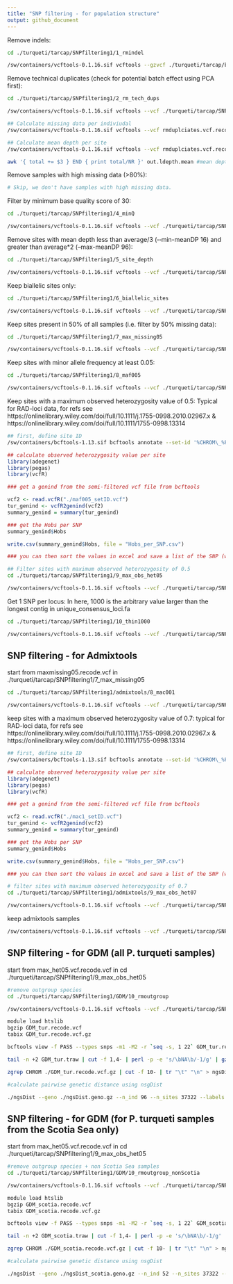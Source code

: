 ```yaml
---
title: "SNP filtering - for population structure"
output: github_document
---
```

Remove indels:
```bash
cd ./turqueti/tarcap/SNPfiltering1/1_rmindel

/sw/containers/vcftools-0.1.16.sif vcftools --gzvcf ./turqueti/tarcap/bcftools_mpileup/raw.vcf.gz --remove-indels --out rmindels --recode --recode-INFO-all
```

Remove technical duplicates (check for potential batch effect using PCA first):
```bash
cd ./turqueti/tarcap/SNPfiltering1/2_rm_tech_dups

/sw/containers/vcftools-0.1.16.sif vcftools --vcf ./turqueti/tarcap/SNPfiltering1/1_rmindel/rmindels.recode.vcf --remove rm_tech_dups.tsv --out rmduplciates.vcf --recode --recode-INFO-all

## Calculate missing data per indiviudal
/sw/containers/vcftools-0.1.16.sif vcftools --vcf rmduplciates.vcf.recode.vcf --missing-indv --out out

## Calculate mean depth per site
/sw/containers/vcftools-0.1.16.sif vcftools --vcf rmduplciates.vcf.recode.vcf --site-mean-depth --out out

awk '{ total += $3 } END { print total/NR }' out.ldepth.mean #mean depth = 48.1826
```

Remove samples with high missing data (>80%):
```bash
# Skip, we don't have samples with high missing data. 
```

Filter by minimum base quality score of 30:
```bash
cd ./turqueti/tarcap/SNPfiltering1/4_minQ

/sw/containers/vcftools-0.1.16.sif vcftools --vcf ./turqueti/tarcap/SNPfiltering1/4_minQ/2_rm_tech_dups/rmduplciates.vcf.recode.vcf --minQ 30 --out minQ30 --recode --recode-INFO-all
```

Remove sites with mean depth less than average/3 (‐‐min-meanDP 16) and greater than average*2 (--max-meanDP 96):
```bash
cd ./turqueti/tarcap/SNPfiltering1/5_site_depth

/sw/containers/vcftools-0.1.16.sif vcftools --vcf ./turqueti/tarcap/SNPfiltering1/4_minQ/minQ30.recode.vcf --min-meanDP 16 --max-meanDP 96 --out site_depth --recode --recode-INFO-all
```

Keep biallelic sites only:
```bash
cd ./turqueti/tarcap/SNPfiltering1/6_biallelic_sites

/sw/containers/vcftools-0.1.16.sif vcftools --vcf ./turqueti/tarcap/SNPfiltering1/5_site_depth/site_depth.recode.vcf --min-alleles 2 --max-alleles 2 --out biallelic_sites --recode --recode-INFO-all
```

Keep sites present in 50% of all samples (i.e. filter by 50% missing data):
```bash
cd ./turqueti/tarcap/SNPfiltering1/7_max_missing05

/sw/containers/vcftools-0.1.16.sif vcftools --vcf ./turqueti/tarcap/SNPfiltering1/6_biallelic_sites/biallelic_sites.recode.vcf --max-missing 0.5 --out maxmissing05 --recode --recode-INFO-all
```

Keep sites with minor allele frequency at least 0.05:
```bash
cd ./turqueti/tarcap/SNPfiltering1/8_maf005

/sw/containers/vcftools-0.1.16.sif vcftools --vcf ./turqueti/tarcap/SNPfiltering1/7_max_missing05/maxmissing05.recode.vcf --maf 0.05 --out maf005 --recode --recode-INFO-all
```

Keep sites with a maximum observed heterozygosity value of 0.5:
Typical for RAD-loci data, for refs see https://onlinelibrary.wiley.com/doi/full/10.1111/j.1755-0998.2010.02967.x &
https://onlinelibrary.wiley.com/doi/full/10.1111/1755-0998.13314
```bash
## first, define site ID
/sw/containers/bcftools-1.13.sif bcftools annotate --set-id '%CHROM\_%POS' maf005.recode.vcf > maf005_setID.vcf
```
```r
## calculate observed heterozygosity value per site
library(adegenet)
library(pegas)
library(vcfR)

### get a genind from the semi-filtered vcf file from bcftools

vcf2 <- read.vcfR("./maf005_setID.vcf")
tur_genind <- vcfR2genind(vcf2)
summary_genind = summary(tur_genind)

### get the Hobs per SNP 
summary_genind$Hobs 

write.csv(summary_genind$Hobs, file = "Hobs_per_SNP.csv")

### you can then sort the values in excel and save a list of the SNP (with site ID) with >0.5
```
```bash
## Filter sites with maximum observed heterozygosity of 0.5
cd ./turqueti/tarcap/SNPfiltering1/9_max_obs_het05

/sw/containers/vcftools-0.1.16.sif vcftools --vcf ./turqueti/tarcap/SNPfiltering1/8_maf005/maf005_setID.vcf --exclude site_obs_het_over_05.tsv --out max_het05.vcf --recode --recode-INFO-all
```

Get 1 SNP per locus:
In here, 1000 is the arbitrary value larger than the longest contig in unique_consensus_loci.fa
```bash
cd ./turqueti/tarcap/SNPfiltering1/10_thin1000

/sw/containers/vcftools-0.1.16.sif vcftools --vcf ./turqueti/tarcap/SNPfiltering1/9_max_obs_het05/max_het05.vcf.recode.vcf --thin 1000 --out thin1000_maf005_obshet05.vcf --recode --recode-INFO-all
```

## SNP filtering - for Admixtools
start from maxmissing05.recode.vcf in ./turqueti/tarcap/SNPfiltering1/7_max_missing05
```bash
cd ./turqueti/tarcap/SNPfiltering1/admixtools/8_mac001

/sw/containers/vcftools-0.1.16.sif vcftools --vcf ./turqueti/tarcap/SNPfiltering1/7_max_missing05/maxmissing05.recode.vcf --mac 1 --out mac1 --recode --recode-INFO-all
```
keep sites with a maximum observed heterozygosity value of 0.7:
typical for RAD-loci data, for refs see https://onlinelibrary.wiley.com/doi/full/10.1111/j.1755-0998.2010.02967.x &
https://onlinelibrary.wiley.com/doi/full/10.1111/1755-0998.13314
```bash
## first, define site ID
/sw/containers/bcftools-1.13.sif bcftools annotate --set-id '%CHROM\_%POS' mac1.recode.vcf > mac1_setID.vcf
```
```r
## calculate observed heterozygosity value per site
library(adegenet)
library(pegas)
library(vcfR)

### get a genind from the semi-filtered vcf file from bcftools

vcf2 <- read.vcfR("./mac1_setID.vcf")
tur_genind <- vcfR2genind(vcf2)
summary_genind = summary(tur_genind)

### get the Hobs per SNP 
summary_genind$Hobs 

write.csv(summary_genind$Hobs, file = "Hobs_per_SNP.csv")

### you can then sort the values in excel and save a list of the SNP (with site ID) with >0.7
```
```bash
# filter sites with maximum observed heterozygosity of 0.7
cd ./turqueti/tarcap/SNPfiltering1/admixtools/9_max_obs_het07

/sw/containers/vcftools-0.1.16.sif vcftools --vcf ./turqueti/tarcap/SNPfiltering1/admixtools/8_mac001/mac1_setID.vcf --exclude site_obs_het_over_07.tsv --out max_het07.vcf --recode --recode-INFO-all
```
keep admixtools samples
```bash
/sw/containers/vcftools-0.1.16.sif vcftools --vcf ./turqueti/tarcap/SNPfiltering1/admixtools/9_max_obs_het07/max_het07.vcf.recode.vcf --keep keep_admixtools_samples.tsv --out admixtools.vcf --recode --recode-INFO-all
```

## SNP filtering - for GDM (all P. turqueti samples)
start from max_het05.vcf.recode.vcf in cd ./turqueti/tarcap/SNPfiltering1/9_max_obs_het05
```bash
#remove outgroup species
cd ./turqueti/tarcap/SNPfiltering1/GDM/10_rmoutgroup

/sw/containers/vcftools-0.1.16.sif vcftools --vcf ./turqueti/tarcap/SNPfiltering1/9_max_obs_het05/max_het05.vcf.recode.vcf --remove rm_outgroup.tsv --out GDM_tur --recode --recode-INFO-all

module load htslib
bgzip GDM_tur.recode.vcf
tabix GDM_tur.recode.vcf.gz

bcftools view -f PASS --types snps -m1 -M2 -r `seq -s, 1 22` GDM_tur.recode.vcf.gz | singularity run $SING/plink-1.90b6.26.sif plink1.9 --double-id --vcf GDM_tur.recode.vcf.gz --recode A-transpose --allow-extra-chr --out ./ngsDist/GDM_tur

tail -n +2 GDM_tur.traw | cut -f 1,4- | perl -p -e 's/\bNA\b/-1/g' | gzip > ngsDist.geno.gz

zgrep CHROM ./GDM_tur.recode.vcf.gz | cut -f 10- | tr "\t" "\n" > ngsDist.labels

#calculate pairwise genetic distance using nsgDist 

./ngsDist --geno ./ngsDist.geno.gz --n_ind 96 --n_sites 37322 --labels ./ngsDist.labels --out ./GDM_tur.dist 
```

## SNP filtering - for GDM (for P. turqueti samples from the Scotia Sea only)
start from max_het05.vcf.recode.vcf in cd ./turqueti/tarcap/SNPfiltering1/9_max_obs_het05
```bash
#remove outgroup species + non Scotia Sea samples 
cd ./turqueti/tarcap/SNPfiltering1/GDM/10_rmoutgroup_nonScotia

/sw/containers/vcftools-0.1.16.sif vcftools --vcf ./turqueti/tarcap/SNPfiltering1/9_max_obs_het05/max_het05.vcf.recode.vcf --remove rm_outgroup_nonScotia.tsv --out GDM_scotia --recode --recode-INFO-all

module load htslib
bgzip GDM_scotia.recode.vcf
tabix GDM_scotia.recode.vcf.gz

bcftools view -f PASS --types snps -m1 -M2 -r `seq -s, 1 22` GDM_scotia.recode.vcf.gz | singularity run $SING/plink-1.90b6.26.sif plink1.9 --double-id --vcf GDM_scotia.recode.vcf.gz --recode A-transpose --allow-extra-chr --out ./ngsDist/GDM_scotia

tail -n +2 GDM_scotia.traw | cut -f 1,4- | perl -p -e 's/\bNA\b/-1/g' | gzip > ngsDist_scotia.geno.gz

zgrep CHROM ./GDM_scotia.recode.vcf.gz | cut -f 10- | tr "\t" "\n" > ngsDist_scotia.labels

#calculate pairwise genetic distance using nsgDist 

./ngsDist --geno ./ngsDist_scotia.geno.gz --n_ind 52 --n_sites 37322 --labels ./ngsDist_scotia.labels --out ./GDM_scotia.dist 
```
